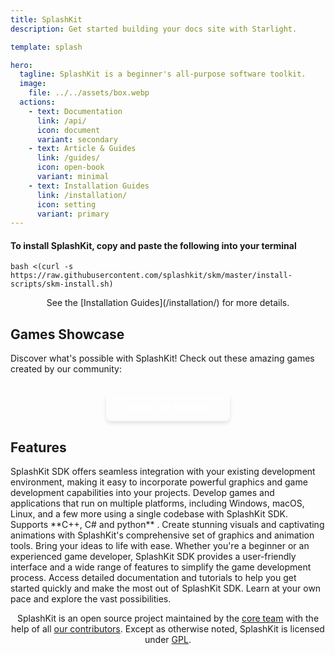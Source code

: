 ```yaml
---
title: SplashKit
description: Get started building your docs site with Starlight.

template: splash

hero:
  tagline: SplashKit is a beginner's all-purpose software toolkit.
  image:
    file: ../../assets/box.webp
  actions:
    - text: Documentation
      link: /api/
      icon: document
      variant: secondary
    - text: Article & Guides
      link: /guides/
      icon: open-book
      variant: minimal
    - text: Installation Guides
      link: /installation/
      icon: setting
      variant: primary
---
```




#### To install SplashKit, copy and paste the following into your terminal

```shell
bash <(curl -s https://raw.githubusercontent.com/splashkit/skm/master/install-scripts/skm-install.sh)
```

<center>See the [Installation Guides](/installation/) for more details.</center>


## Games Showcase

Discover what's possible with SplashKit! Check out these amazing games created by our community:

<GameCardSwiper client:load />

<center>
  <a href="/games/" style="display: inline-block; margin-top: 1rem; padding: 0.75rem 2rem; background-color: var(--sl-color-accent); color: white; text-decoration: none; border-radius: 0.5rem; font-weight: bold; font-size: 1.1rem; transition: all 0.3s ease; box-shadow: 0 4px 6px rgba(0, 0, 0, 0.1);">
    View All Games
  </a>
</center>

## Features

<CardGrid>
  <Card title="Easy Integration" icon="carbon:ibm-cloud-pak-integration">
    SplashKit SDK offers seamless integration with your existing development
    environment, making it easy to incorporate powerful graphics and game
    development capabilities into your projects.
  </Card>
  <Card title="Cross-Platform Support:" icon="system-uicons:airplay">
    Develop games and applications that run on multiple platforms, including
    Windows, macOS, Linux, and a few more using a single codebase with SplashKit
    SDK. Supports **C++, C# and python** .
  </Card>
  <Card title="Rich Graphics and Animation" icon="clarity:animation-solid">
    Create stunning visuals and captivating animations with SplashKit's
    comprehensive set of graphics and animation tools. Bring your ideas to life
    with ease.
  </Card>
  <Card title="Game Development Made Simple" icon="icon-park-outline:game-two">
    Whether you're a beginner or an experienced game developer, SplashKit SDK
    provides a user-friendly interface and a wide range of features to simplify
    the game development process.
  </Card>
  <Card title="Extensive Documentation" icon="iconoir:google-docs">
    Access detailed documentation and tutorials to help you get started quickly
    and make the most out of SplashKit SDK. Learn at your own pace and explore
    the vast possibilities.
  </Card>
  <Card title="Continuous Updates and Support" icon="grommet-icons:troubleshoot">
    <LinkCard
    title="Troubleshooting"
    icon="pencil"
    description="FAQs on MacOS, Windows, Linux and WSL"
    href="/troubleshoot/"
    />
  </Card>
</CardGrid>

<footer>
<center>

  SplashKit is an open source project maintained by the [core team](https://github.com/orgs/splashkit/people) with the help of
  all [our contributors](https://github.com/orgs/splashkit/people). Except as otherwise noted, SplashKit is licensed under [GPL](https://www.gnu.org/licenses/gpl-3.0.en.html#content).
</center>
</footer>

